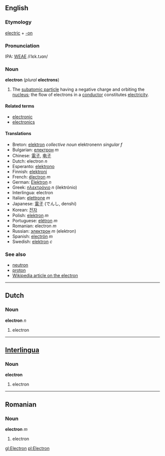==English==
===Etymology===
[[electric]] + [[-on]]

===Pronunciation===
IPA: [[WEAE]] /iˈlɛk.tɹɑn/

=== Noun ===
'''electron''' (''plural'' '''electrons''')

#The [[subatomic particle]] having a negative charge and orbiting the [[nucleus]]; the flow of electrons in a [[conductor]] constitutes [[electricity]].
<!-- Its movement is the cause of electricity. It has a [[charge]] of 1.602 × 10<sup>-19</sup> [[coulomb]].  See [[w:Electron|Wikipedia on Electron]] for more information. -->

====Related terms====
*[[electronic]]
*[[electronics]]

==== Translations ====
*Breton: [[elektron]] ''collective noun'' elektronenn ''singular f''
*Bulgarian: [[електрон]] ''m''
*Chinese: [[電子]], [[电子]]
*Dutch: electron ''n''
*Esperanto: [[elektrono]]
*Finnish: [[elektroni]]
*French: [[électron]] ''m''
*German: [[Elektron]] ''n''
*Greek: [[ηλεκτρόνιο]] ''n'' (ilektr&oacute;nio)
*Interlingua: electron
*Italian: [[elettrone]] ''m''
*Japanese: [[電子]] (でんし, denshi)
*Korean: [[전자]]
*Polish: [[elektron]] ''m''
*Portuguese: [[elétron]] ''m''
*Romanian: electron ''m''
*Russian: [[электрон]] ''m'' (elektron)
*Spanish: [[electrón]] ''m''
*Swedish: [[elektron]] ''c''

===See also===
*[[neutron]]
*[[proton]]
*[[w:en:Electron|Wikipedia article on the electron]]

----

==Dutch==
===Noun===
'''electron''' ''n''

#electron

----
==[[Interlingua]]==
===Noun===
'''electron'''

#electron

----
==Romanian==
===Noun===
'''electron''' ''m''

#electron

[[gl:Electron]]
[[pl:Electron]]